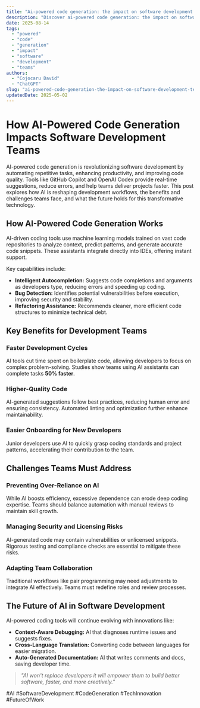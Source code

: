 ```yaml
---
title: "Ai-powered code generation: the impact on software development teams"
description: "Discover ai-powered code generation: the impact on software development teams with this in-depth guide, providing actionable insights and practical tips to boost your knowledge and results."
date: 2025-08-14
tags:
  - "powered"
  - "code"
  - "generation"
  - "impact"
  - "software"
  - "development"
  - "teams"
authors:
  - "Cojocaru David"
  - "ChatGPT"
slug: "ai-powered-code-generation-the-impact-on-software-development-teams"
updatedDate: 2025-05-02
---
```


# How AI-Powered Code Generation Impacts Software Development Teams  

AI-powered code generation is revolutionizing software development by automating repetitive tasks, enhancing productivity, and improving code quality. Tools like GitHub Copilot and OpenAI Codex provide real-time suggestions, reduce errors, and help teams deliver projects faster. This post explores how AI is reshaping development workflows, the benefits and challenges teams face, and what the future holds for this transformative technology.  

## How AI-Powered Code Generation Works  

AI-driven coding tools use machine learning models trained on vast code repositories to analyze context, predict patterns, and generate accurate code snippets. These assistants integrate directly into IDEs, offering instant support.  

Key capabilities include:  

- **Intelligent Autocompletion:** Suggests code completions and arguments as developers type, reducing errors and speeding up coding.  
- **Bug Detection:** Identifies potential vulnerabilities before execution, improving security and stability.  
- **Refactoring Assistance:** Recommends cleaner, more efficient code structures to minimize technical debt.  

## Key Benefits for Development Teams  

### Faster Development Cycles  

AI tools cut time spent on boilerplate code, allowing developers to focus on complex problem-solving. Studies show teams using AI assistants can complete tasks **50% faster**.  

### Higher-Quality Code  

AI-generated suggestions follow best practices, reducing human error and ensuring consistency. Automated linting and optimization further enhance maintainability.  

### Easier Onboarding for New Developers  

Junior developers use AI to quickly grasp coding standards and project patterns, accelerating their contribution to the team.  

## Challenges Teams Must Address  

### Preventing Over-Reliance on AI  

While AI boosts efficiency, excessive dependence can erode deep coding expertise. Teams should balance automation with manual reviews to maintain skill growth.  

### Managing Security and Licensing Risks  

AI-generated code may contain vulnerabilities or unlicensed snippets. Rigorous testing and compliance checks are essential to mitigate these risks.  

### Adapting Team Collaboration  

Traditional workflows like pair programming may need adjustments to integrate AI effectively. Teams must redefine roles and review processes.  

## The Future of AI in Software Development  

AI-powered coding tools will continue evolving with innovations like:  

- **Context-Aware Debugging:** AI that diagnoses runtime issues and suggests fixes.  
- **Cross-Language Translation:** Converting code between languages for easier migration.  
- **Auto-Generated Documentation:** AI that writes comments and docs, saving developer time.  

> *"AI won't replace developers it will empower them to build better software, faster, and more creatively."*  

#AI #SoftwareDevelopment #CodeGeneration #TechInnovation #FutureOfWork
